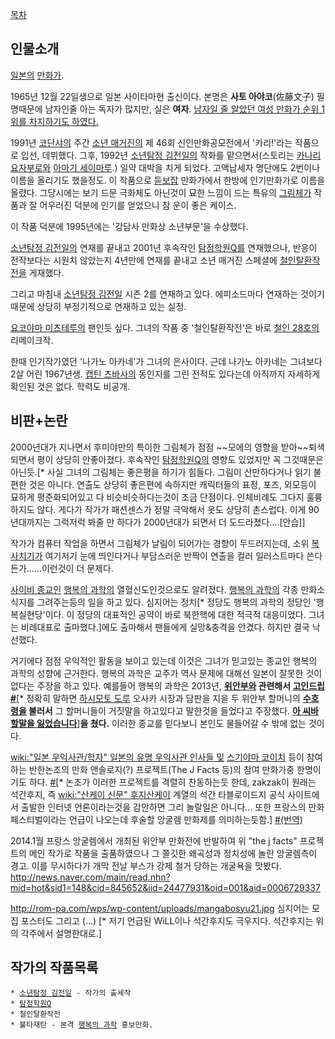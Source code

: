 [[목차]]

== 인물소개 ==
[[일본]]의 [[만화가]].

1965년 12월 22일생으로 일본 사이타마현 출신이다. 본명은 '''사토 아야코'''(佐藤文子) 필명때문에 남자인줄 아는 독자가 많지만, 실은 '''여자'''. [http://ruliweb.daum.net/ruliboard/read.htm?num=9427&table=hb_man_info&main=cmu 남자일 줄 알았던 여성 만화가 순위 1위를 차지하기도 하였다.]

1991년 [[코단샤]]의 주간 [[소년 매거진]]의 제 46회 신인만화공모전에서 '카리!'라는 작품으로 입선, 데뷔했다. 그후, 1992년 [[소년탐정 김전일]]의 작화를 맡으면서(스토리는 [[카나리 요자부로]]와 [[아마기 세이마루]].) 일약 대박을 치게 되었다. 고액납세자 명단에도 2번이나 이름을 올리기도 했을정도. 이 작품으로 [[듣보잡]] 만화가에서 한방에 인기만화가로 이름을 올렸다. 
그당시에는 보기 드문 극화체도 아닌것이 묘한 느낌이 드는 특유의 [[그림체]]가 작품과 잘 어우러진 덕분에 인기를 얻었으니 참 운이 좋은 케이스. 

이 작품 덕분에 1995년에는 '강담사 만화상 소년부문'을 수상했다.

[[소년탐정 김전일]]의 연재를 끝내고 2001년 후속작인 [[탐정학원Q]]를 연재했으나, 반응이 전작보다는 시원치 않았는지 4년만에 연재를 끝내고 소년 매거진 스페셜에 [[철인탈환작전]]을 게재했다. 

그리고 마침내 [[소년탐정 김전일]] 시즌 2를 연재하고 있다. 에피소드마다 연재하는 것이기 때문에 상당히 부정기적으로 연재하고 있는 실정. 

[[요코야마 미츠테루]]의 팬인듯 싶다. 그녀의 작품 중 '철인탈환작전'은 바로 [[철인 28호]]의 리메이크작. 

한때 인기작가였던 '나가노 아카네'가 그녀의 은사이다. 근데 나가노 아카네는 그녀보다 2살 어린 1967년생. [[캡틴 츠바사]]의 동인지를 그린 전적도 있다는데 아직까지 자세하게 확인된 것은 없다. 학력도 비공개.

== 비판+논란 ==
2000년대가 지나면서 후미야만의 특이한 그림체가 점점 ~~모에의 영향을 받아~~퇴색되면서 평이 상당히 안좋아졌다. 후속작인 [[탐정학원Q]]의 영향도 있었지만 꼭 그것때문은 아닌듯.[* 사실 그녀의 그림체는 좋은평을 하기가 힘들다. 그림이 산만하다거나 읽기 불편한 것은 아니다. 연출도 상당히 좋은편에 속하지만 캐릭터들의 표정, 포즈, 외모등이 묘하게 평준화되어있고 다 비슷비슷하다는것이 조금 단점이다. 인체비례도 그다지 훌륭하지도 않다. 게다가 작가가 패션센스가 정말 극악해서 옷도 상당히 촌스럽다. 이게 90년대까지는 그럭저럭 봐줄 만 하다가 2000년대가 되면서 더 도드라졌다....[안습]]

작가가 컴퓨터 작업을 하면서 그림체가 날림이 되어가는 경향이 두드러지는데, 소위 [[복사치기]]가 여기저기 눈에 띄인다거나 부담스러운 반짝이 연출을 컬러 일러스트마다 쓴다든가......이런것이 더 문제다.

[[사이비 종교]]인 [[행복의 과학]]의 열혈신도인것으로도 알려졌다. [[행복의 과학]]의 각종 만화소식지를 그려주는등의 일을 하고 있다. 심지어는 정치[* 정당도 행복의 과학의 정당인 '행복실현당'이다. 이 정당의 대표적인 공약이 바로 북한핵에 대한 적극적 대응이었다. 그녀는 비례대표로 출마했다.]에도 출마해서 팬들에게 실망&충격을 안겼다. 하지만 결국 낙선했다.

거기에다 점점 우익적인 활동을 보이고 있는데 이것은 그녀가 믿고있는 종교인 행복의 과학의 성향에 근거한다. 행복의 과학은 교주가 역사 문제에 대해선 일본이 잘못한 것이 없다는 주장을 하고 있다. 예를들어 행복의 과학은 2013년, '''[[위안부]]와 관련해서 [[고인드립]][http://www.da0u.com/arch/boardimg/newmulti/1369546147_747054001369546147_66431.jpg #]'''[* 정확히 말하면 [[하시모토 도루]] 오사카 시장과 담판을 지을 두 위안부 할머니의 '''[[수호령]]을 불러서''' 그 할머니들이 거짓말을 하고있다고 말한것을 들었다고 주장했다. '''[[아 씨바 할말을 잃었습니다]]''']'''을 쳤다.''' 이러한 종교를 믿다보니 본인도 물들어갈 수 밖에 없는 것이다.

[[wiki:"일본 우익사관/학자" 일본의 유명 우익사관 인사들 및]] [[스기야마 코이치]] 등이 참여하는 반한논조의 만화 앤솔로지(?) 프로젝트(The J Facts 등)의 참여 만화가중 한명이기도 하다. [http://www.zakzak.co.jp/society/domestic/news/20131031/dms1310311811023-n2.htm #][* 논조가 이러한 프로젝트를 격렬히 찬동하는듯 한데, zakzak이 원래는 석간후지, 즉 [[wiki:"산케이 신문" 후지산케이]] 계열의 석간 타블로이드지 공식 사이트에서 출발한 인터넷 언론이라는것을 감안하면 그리 놀랄일은 아니다... 또한 프랑스의 만화 페스티벌이라는 언급이 나오는데 후술할 앙굴렘 만화제를 의미하는듯함.] [http://bbs2.ruliweb.daum.net/gaia/do/ruliweb/default/hobby/1195/read?articleId=1234777&bbsId=G003&itemId=277&pageIndex=1 #(번역)]

2014.1월 프랑스 앙굴렘에서 개최된 위안부 만화전에 반발하여 위 "the j facts" 프로젝트의 메인 작가로 작품을 출품하였으나 그 쫄깃한 왜곡성과 정치성에 놀란 앙굴렘측이 경고. 이를 무시하다가 개막 전날 부스가 강제 철거 당하는 개굴욕을 맛봤다. http://news.naver.com/main/read.nhn?mid=hot&sid1=148&cid=845652&iid=24477931&oid=001&aid=0006729337

http://rom-pa.com/wps/wp-content/uploads/mangabosyu21.jpg
심지어는 모집 포스터도 그리고 (...) [* 저기 언급된 WiLL이나 석간후지도 극우지다. 석간후지는 위의 각주에서 설명한대로.]
== 작가의 작품목록 ==

 * [[소년탐정 김전일]] - 작가의 출세작
 * [[탐정학원Q]]
 * 철인탈환작전
 * 불타재탄 - 본격 [[행복의 과학]] 홍보만화.
